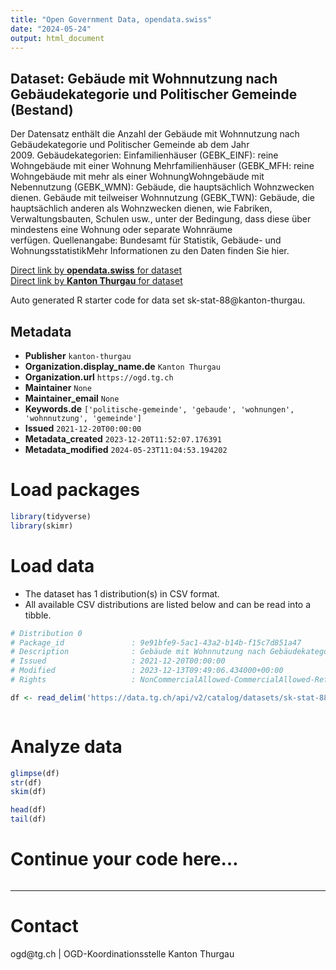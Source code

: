 ```yaml
---
title: "Open Government Data, opendata.swiss"
date: "2024-05-24"
output: html_document
---
```


## Dataset: Gebäude mit Wohnnutzung nach Gebäudekategorie und Politischer Gemeinde (Bestand)

Der Datensatz enthält die Anzahl der Gebäude mit Wohnnutzung nach Gebäudekategorie und Politischer Gemeinde ab dem Jahr 2009. Gebäudekategorien: Einfamilienhäuser (GEBK_EINF): reine Wohngebäude mit einer Wohnung Mehrfamilienhäuser (GEBK_MFH: reine Wohngebäude mit mehr als einer WohnungWohngebäude mit Nebennutzung (GEBK_WMN): Gebäude, die hauptsächlich Wohnzwecken dienen. Gebäude mit teilweiser Wohnnutzung (GEBK_TWN): Gebäude, die hauptsächlich anderen als Wohnzwecken dienen, wie Fabriken, Verwaltungsbauten, Schulen usw., unter der Bedingung, dass diese über mindestens eine Wohnung oder separate Wohnräume verfügen. Quellenangabe: Bundesamt für Statistik, Gebäude- und WohnungsstatistikMehr Informationen zu den Daten finden Sie hier.

[Direct link by **opendata.swiss** for dataset](https://opendata.swiss/de/dataset/gebaude-mit-wohnnutzung-nach-gebaudekategorie-und-politischer-gemeinde-bestand)<br>
[Direct link by **Kanton Thurgau** for dataset](https://data.tg.ch/explore/dataset/sk-stat-88/)

Auto generated R starter code for data set sk-stat-88@kanton-thurgau.

## Metadata

- **Publisher** `kanton-thurgau`
- **Organization.display_name.de** `Kanton Thurgau`
- **Organization.url** `https://ogd.tg.ch`
- **Maintainer** `None`
- **Maintainer_email** `None`
- **Keywords.de** `['politische-gemeinde', 'gebaude', 'wohnungen', 'wohnnutzung', 'gemeinde']`
- **Issued** `2021-12-20T00:00:00`
- **Metadata_created** `2023-12-20T11:52:07.176391`
- **Metadata_modified** `2024-05-23T11:04:53.194202`


# Load packages

```r

library(tidyverse)
library(skimr)

```

# Load data

-   The dataset has 1 distribution(s) in CSV format.
-   All available CSV distributions are listed below and can be read into a tibble.

```r

# Distribution 0
# Package_id               : 9e91bfe9-5ac1-43a2-b14b-f15c7d851a47
# Description              : Gebäude mit Wohnnutzung nach Gebäudekategorie und Politischer Gemeinde (Bestand) (csv)
# Issued                   : 2021-12-20T00:00:00
# Modified                 : 2023-12-13T09:49:06.434000+00:00
# Rights                   : NonCommercialAllowed-CommercialAllowed-ReferenceRequired

df <- read_delim('https://data.tg.ch/api/v2/catalog/datasets/sk-stat-88/exports/csv')



```

# Analyze data

```r

glimpse(df)
str(df)
skim(df)

head(df)
tail(df)

```

# Continue your code here...

```r

```

------------------------------------------------------------------------

# Contact

ogd@tg.ch | OGD-Koordinationsstelle Kanton Thurgau
